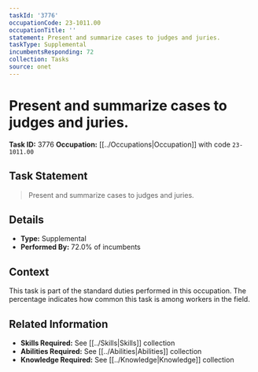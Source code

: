 ```yaml
---
taskId: '3776'
occupationCode: 23-1011.00
occupationTitle: ''
statement: Present and summarize cases to judges and juries.
taskType: Supplemental
incumbentsResponding: 72
collection: Tasks
source: onet
---
```

# Present and summarize cases to judges and juries.

**Task ID:** 3776
**Occupation:** [[../Occupations|Occupation]] with code `23-1011.00`

## Task Statement

> Present and summarize cases to judges and juries.

## Details

- **Type:** Supplemental
- **Performed By:** 72.0% of incumbents

## Context

This task is part of the standard duties performed in this occupation. The percentage indicates how common this task is among workers in the field.

## Related Information

- **Skills Required:** See [[../Skills|Skills]] collection
- **Abilities Required:** See [[../Abilities|Abilities]] collection
- **Knowledge Required:** See [[../Knowledge|Knowledge]] collection
